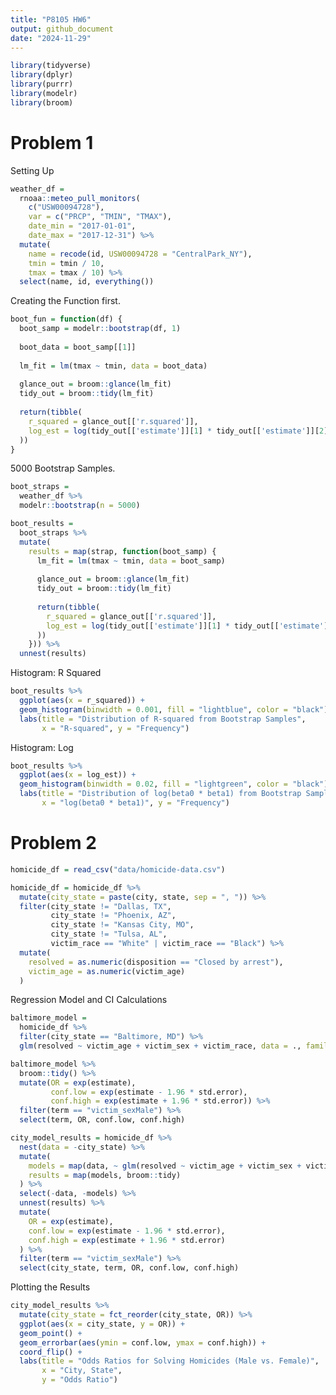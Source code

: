```yaml
---
title: "P8105 HW6"
output: github_document
date: "2024-11-29"
---
```



```r
library(tidyverse)
library(dplyr)
library(purrr)
library(modelr)
library(broom)
```

# Problem 1 

Setting Up 
```r
weather_df = 
  rnoaa::meteo_pull_monitors(
    c("USW00094728"),
    var = c("PRCP", "TMIN", "TMAX"), 
    date_min = "2017-01-01",
    date_max = "2017-12-31") %>%
  mutate(
    name = recode(id, USW00094728 = "CentralPark_NY"),
    tmin = tmin / 10,
    tmax = tmax / 10) %>%
  select(name, id, everything())
```

Creating the Function first. 
```r
boot_fun = function(df) {
  boot_samp = modelr::bootstrap(df, 1)
  
  boot_data = boot_samp[[1]]
  
  lm_fit = lm(tmax ~ tmin, data = boot_data)
  
  glance_out = broom::glance(lm_fit)
  tidy_out = broom::tidy(lm_fit)
  
  return(tibble(
    r_squared = glance_out[['r.squared']], 
    log_est = log(tidy_out[['estimate']][1] * tidy_out[['estimate']][2])  
  ))
}
```

5000 Bootstrap Samples. 
```r
boot_straps = 
  weather_df %>%
  modelr::bootstrap(n = 5000)
```

```r
boot_results = 
  boot_straps %>% 
  mutate(
    results = map(strap, function(boot_samp) {
      lm_fit = lm(tmax ~ tmin, data = boot_samp)
      
      glance_out = broom::glance(lm_fit)
      tidy_out = broom::tidy(lm_fit)
      
      return(tibble(
        r_squared = glance_out[['r.squared']], 
        log_est = log(tidy_out[['estimate']][1] * tidy_out[['estimate']][2])  
      ))
    })) %>% 
  unnest(results) 
```

Histogram: R Squared 
```r
boot_results %>%
  ggplot(aes(x = r_squared)) +
  geom_histogram(binwidth = 0.001, fill = "lightblue", color = "black") +
  labs(title = "Distribution of R-squared from Bootstrap Samples",
       x = "R-squared", y = "Frequency")
```

Histogram: Log 
```r
boot_results %>%
  ggplot(aes(x = log_est)) +
  geom_histogram(binwidth = 0.02, fill = "lightgreen", color = "black") +
  labs(title = "Distribution of log(beta0 * beta1) from Bootstrap Samples",
       x = "log(beta0 * beta1)", y = "Frequency")
```

# Problem 2 

```r
homicide_df = read_csv("data/homicide-data.csv")

homicide_df = homicide_df %>%
  mutate(city_state = paste(city, state, sep = ", ")) %>% 
  filter(city_state != "Dallas, TX",
         city_state != "Phoenix, AZ",
         city_state != "Kansas City, MO",
         city_state != "Tulsa, AL",
         victim_race == "White" | victim_race == "Black") %>% 
  mutate(
    resolved = as.numeric(disposition == "Closed by arrest"),
    victim_age = as.numeric(victim_age)
  ) 
```

Regression Model and CI Calculations 
```r
baltimore_model = 
  homicide_df %>% 
  filter(city_state == "Baltimore, MD") %>% 
  glm(resolved ~ victim_age + victim_sex + victim_race, data = ., family = binomial())

baltimore_model %>% 
  broom::tidy() %>% 
  mutate(OR = exp(estimate),  
         conf.low = exp(estimate - 1.96 * std.error), 
         conf.high = exp(estimate + 1.96 * std.error)) %>%  
  filter(term == "victim_sexMale") %>%  
  select(term, OR, conf.low, conf.high) 
```

```r
city_model_results = homicide_df %>% 
  nest(data = -city_state) %>%  
  mutate(
    models = map(data, ~ glm(resolved ~ victim_age + victim_sex + victim_race, data = .x, family = binomial())),  
    results = map(models, broom::tidy)  
  ) %>% 
  select(-data, -models) %>%  
  unnest(results) %>% 
  mutate(
    OR = exp(estimate), 
    conf.low = exp(estimate - 1.96 * std.error),  
    conf.high = exp(estimate + 1.96 * std.error) 
  ) %>% 
  filter(term == "victim_sexMale") %>%  
  select(city_state, term, OR, conf.low, conf.high)  
```

Plotting the Results 
```r
city_model_results %>% 
  mutate(city_state = fct_reorder(city_state, OR)) %>% 
  ggplot(aes(x = city_state, y = OR)) +
  geom_point() +
  geom_errorbar(aes(ymin = conf.low, ymax = conf.high)) +
  coord_flip() +
  labs(title = "Odds Ratios for Solving Homicides (Male vs. Female)", 
       x = "City, State", 
       y = "Odds Ratio")
```


